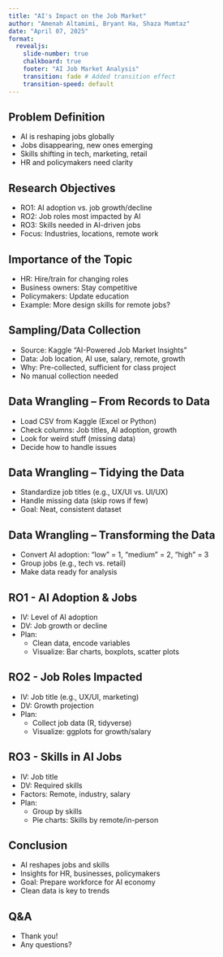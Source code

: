 ```yaml
---
title: "AI's Impact on the Job Market"
author: "Amenah Altamimi, Bryant Ha, Shaza Mumtaz" 
date: "April 07, 2025"
format:
  revealjs:
    slide-number: true
    chalkboard: true
    footer: "AI Job Market Analysis"
    transition: fade # Added transition effect
    transition-speed: default 
---
```


## Problem Definition
- AI is reshaping jobs globally
- Jobs disappearing, new ones emerging
- Skills shifting in tech, marketing, retail
- HR and policymakers need clarity


## Research Objectives
- RO1: AI adoption vs. job growth/decline
- RO2: Job roles most impacted by AI
- RO3: Skills needed in AI-driven jobs
- Focus: Industries, locations, remote work

## Importance of the Topic
- HR: Hire/train for changing roles
- Business owners: Stay competitive
- Policymakers: Update education
- Example: More design skills for remote jobs?

##  Sampling/Data Collection
- Source: Kaggle "AI-Powered Job Market Insights"
- Data: Job location, AI use, salary, remote, growth
- Why: Pre-collected, sufficient for class project
- No manual collection needed

## Data Wrangling – From Records to Data
- Load CSV from Kaggle (Excel or Python)
- Check columns: Job titles, AI adoption, growth
- Look for weird stuff (missing data)
- Decide how to handle issues

## Data Wrangling – Tidying the Data
- Standardize job titles (e.g., UX/UI vs. UI/UX)
- Handle missing data (skip rows if few)
- Goal: Neat, consistent dataset

## Data Wrangling – Transforming the Data
- Convert AI adoption: "low" = 1, "medium" = 2, "high" = 3
- Group jobs (e.g., tech vs. retail)
- Make data ready for analysis


## RO1 - AI Adoption & Jobs
- IV: Level of AI adoption
- DV: Job growth or decline
- Plan:
  - Clean data, encode variables
  - Visualize: Bar charts, boxplots, scatter plots

## RO2 - Job Roles Impacted
- IV: Job title (e.g., UX/UI, marketing)
- DV: Growth projection
- Plan:
  - Collect job data (R, tidyverse)
  - Visualize: ggplots for growth/salary

##  RO3 - Skills in AI Jobs
- IV: Job title
- DV: Required skills
- Factors: Remote, industry, salary
- Plan:
  - Group by skills
  - Pie charts: Skills by remote/in-person

## Conclusion
- AI reshapes jobs and skills
- Insights for HR, businesses, policymakers
- Goal: Prepare workforce for AI economy
- Clean data is key to trends

## Q&A
- Thank you!
- Any questions?